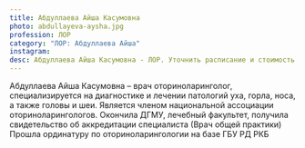 ```yaml
---
title: Абдуллаева Айша Касумовна
photo: abdullayeva-aysha.jpg
profession: ЛОР
category: "ЛОР: Абдуллаева Айша"
instagram:
desc: Абдуллаева Айша Касумовна - ЛОР. Уточнить расписание и стоимость приема можно по телефону +7 (930) 214-00-01.
---
```


<SectionHeader title="Информация о враче" subtitle="Профиль" icon />
Абдуллаева Айша Касумовна – врач оториноларинголог, специализируется на диагностике и лечении патологий уха,
горла, носа, а также головы и шеи. Является членом национальной ассоциации оториноларингологов.

<SectionHeader title="Образование" />
<TimeLines date="2017">Окончила ДГМУ, лечебный факультет, получила свидетельство об аккредитации специалиста (Врач общей практики)</TimeLines>
<TimeLines date="2019">Прошла ординатуру по оториноларингологии на базе ГБУ РД РКБ</TimeLines>

<SectionHeader title="Услуги" />
<PriceList data={props.data.allPrice20Csv.edges} />

